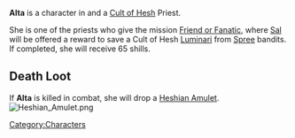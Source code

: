 {{Character
| race = Human
| location = Havaria - Murder Bay
| faction = cult of hesh
| title = Priest
}}

{{quote|Alta's the type who thinks the sky itself is proof of her faith — 'cause it hasn't fallen down, yet.|Alta's Compendium Description}}'''Alta''' is a character in {{Gamename}} and a [[Cult of Hesh]] Priest.


She is one of the priests who give the mission [[Friend or Fanatic]], where [[Sal]] will be offered a reward to save a Cult of Hesh [[Luminari]] from [[Spree]] bandits. If completed, she will receive 65 shills.

== Death Loot ==
If '''Alta''' is killed in combat, she will drop a [[Heshian Amulet]].
[[File:Heshian Amulet.png|none|thumb]]
[[Category:Characters]]
